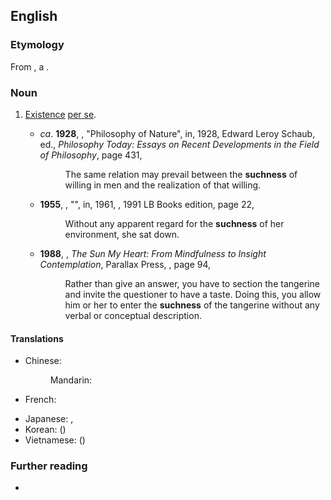==English==

===Etymology===
From {{affix|en|such|-ness}}, a {{calque|en|sa|तथाता|nocap=1}}.

===Noun===
{{en-noun|-|es}}

# {{lb|en|philosophy|chiefly|_|Buddhism}} [[existence|Existence]] [[per se]].
#* ''ca''. '''1928''', {{w|Hans Driesch}}, "Philosophy of Nature", in, 1928, Edward Leroy Schaub, ed., ''Philosophy Today: Essays on Recent Developments in the Field of Philosophy'', page 431,
#*: The same relation may prevail between the '''suchness''' of willing in men and the realization of that willing.
#* '''1955''', {{w|J. D. Salinger}}, "{{w|Franny}}", in, 1961, ''{{w|Franny and Zooey}}'', 1991 LB Books edition, page 22,
#*: Without any apparent regard for the '''suchness''' of her environment, she sat down.
#* '''1988''', {{w|Thich Nhat Hanh}}, ''The Sun My Heart: From Mindfulness to Insight Contemplation'', Parallax Press, {{ISBN|0938077635}}, page 94,
#*: Rather than give an answer, you have to section the tangerine and invite the questioner to have a taste. Doing this, you allow him or her to enter the '''suchness''' of the tangerine without any verbal or conceptual description.

====Translations====
{{trans-top|existence per se}}
* Chinese:
*: Mandarin: {{t+|cmn|真如|tr=zhēnrú}}
* French: {{t|fr|talité|f}}
{{trans-mid}}
* Japanese: {{t|ja|真如|tr=しんにょ, shinnyo}}, {{t|ja|実性|tr=じっしょう, jisshō}}
* Korean: {{t|ko|진여}} ({{t|ko|眞如}})
* Vietnamese: {{t|vi|chân như}} ({{t|vi|真如}})
{{trans-bottom}}

===Further reading===
* {{pedia|tathātā}}